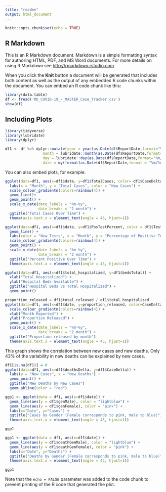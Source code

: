 ```yaml
---
title: "readme"
output: html_document
---
```


```r
knitr::opts_chunk$set(echo = TRUE)
```

## R Markdown

This is an R Markdown document. Markdown is a simple formatting syntax for authoring HTML, PDF, and MS Word documents. For more details on using R Markdown see <http://rmarkdown.rstudio.com>.

When you click the **Knit** button a document will be generated that includes both content as well as the output of any embedded R code chunks within the document. You can embed an R code chunk like this:

```r

library(data.table)
df <- fread('MD_COVID-19_-_MASTER_Case_Tracker.csv')
show(df)
```

## Including Plots
```r
library(tidyverse)
library(lubridate)
library(dplyr)
```

```r


df1 <- df %>% dplyr::mutate(year = year(as.Date(df$ReportDate,format="%m/%d/%Y")),
                 month = lubridate::month(as.Date(df$ReportDate,format="%m/%d/%Y")),
                 day = lubridate::day(as.Date(df$ReportDate,format="%m/%d/%Y")),
                 date = my(format(as.Date(df$ReportDate,format = "%m/%d/%Y"),"%m/%y")))
```


You can also embed plots, for example:
```r
ggplot(data=df1, aes(x=df1$date, y=df1$TotalCases, color= df1$CaseDelta)) +
  labs(x = "Month", y = "Total Cases", color = "New Cases") +
  scale_colour_gradientn(colors=rainbow(4)) +
  geom_line()+
  geom_point() +
  scale_x_date(date_labels = "%m-%y",
               date_breaks = "2 month") +
  ggtitle("Total Cases Over Time") +
  theme(axis.text.x = element_text(angle = 45, hjust=1))
```

```r
ggplot(data=df1, aes(x=df1$date, y=df1$PosTestPercent, color = df1$TestsDelta)) +
  geom_line() +
  labs(color = "New Tests", x = "Month", y = "Percentage of Positive Tests") +
  scale_colour_gradientn(colors=rainbow(4)) +
  geom_point() +
  scale_x_date(date_labels = "%m-%y",
               date_breaks = "2 month") +
  ggtitle("Percent Positive Over Time") + 
  theme(axis.text.x = element_text(angle = 45, hjust=1))
```

```r
ggplot(data=df1, aes(x=df1$total_hospitalized, y=df1$bedsTotal)) +
  xlab("Total Hospitalized") +
  ylab("Hospital Beds Available") +
  ggtitle("Hospital Beds vs Total Hospitalized") +
  geom_point()
```


```r
proportion_released = df1$total_released / df1$total_hospitalized
ggplot(data=df1, aes(x=df1$date, y=proportion_released, color=CaseDelta)) +
  scale_colour_gradientn(colors=rainbow(4)) +
  xlab("Month Reported") +
  ylab("Proportion Released") +
  geom_point() +
  scale_x_date(date_labels = "%m-%y",
               date_breaks = "2 month") +
  ggtitle("Proportion released by month")
  theme(axis.text.x = element_text(angle = 45, hjust=1))

```

This graph shows the correlation between new cases and new deaths. Only 43% of the variability in new deaths can be explained by new cases.

```r
df1[is.na(df1)] = 0
ggplot(data=df1, aes(x=df1$deathsDelta, y=df1$CaseDelta)) +
  labs(y = "New Cases", x = "New Deaths") +
  geom_point() +
  ggtitle("New Deaths by New Cases")
  geom_abline(color = "red")
```
```r

ggp1 <- ggplot(data = df1, aes(x=df1$date)) +       
  geom_line(aes(y = df1$genMale), color = "lightblue") +
  geom_line(aes(y = df1$genFemale), color = "pink") +
  labs(x="Date", y="Cases") +
  ggtitle("Cases by Gender (Female corresponds to pink, male to blue)") +
  theme(axis.text.x = element_text(angle = 45, hjust=1))

ggp1     

```
```r
ggp1 <- ggplot(data = df1, aes(x=df1$date)) +       
  geom_line(aes(y = df1$deathGenMale), color = "lightblue") +
  geom_line(aes(y = df1$deathGenFemale), color = "pink") +
  labs(x="Date", y="Deaths") +
  ggtitle("Deaths by Gender (Female corresponds to pink, male to blue)") +
  theme(axis.text.x = element_text(angle = 45, hjust=1))

ggp1     
```


Note that the `echo = FALSE` parameter was added to the code chunk to prevent printing of the R code that generated the plot.
